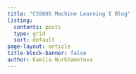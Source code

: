 ```yaml
---
title: "CS5805 Machine Learning I Blog"
listing:
  contents: posts
  type: grid
  sort: default
page-layout: article
title-block-banner: false
author: Kamila Nurkhametova
---
```

